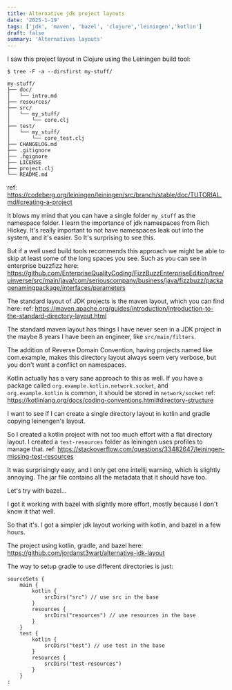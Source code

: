 ```yaml
---
title: Alternative jdk project layouts
date: '2025-1-19'
tags: ['jdk', 'maven', 'bazel', 'clojure','leiningen','kotlin']
draft: false
summary: 'Alternatives layouts'
---
```


I saw this project layout in Clojure using the Leiningen build tool:
```
$ tree -F -a --dirsfirst my-stuff/

my-stuff/
├── doc/
│   └── intro.md
├── resources/
├── src/
│   └── my_stuff/
│       └── core.clj
├── test/
│   └── my_stuff/
│       └── core_test.clj
├── CHANGELOG.md
├── .gitignore
├── .hgignore
├── LICENSE
├── project.clj
└── README.md
```
ref: https://codeberg.org/leiningen/leiningen/src/branch/stable/doc/TUTORIAL.md#creating-a-project

It blows my mind that you can have a single folder `my_stuff` as the namespace folder. I learn the importance of jdk namespaces from Rich Hickey. It's really important to not have namespaces leak out into the system, and it's easier. So It's surprising to see this.

But if a well used build tools recommends this approach we might be able to skip at least some of the long spaces you see. Such as you can see in enterprise buzzfizz here: https://github.com/EnterpriseQualityCoding/FizzBuzzEnterpriseEdition/tree/uinverse/src/main/java/com/seriouscompany/business/java/fizzbuzz/packagenamingpackage/interfaces/parameters

The standard layout of JDK projects is the maven layout, which you can find here:
ref: https://maven.apache.org/guides/introduction/introduction-to-the-standard-directory-layout.html

The standard maven layout has things I have never seen in a JDK project in the maybe 8 years I have been an engineer, like `src/main/filters`.

The addition of Reverse Domain Convention, having projects named like com.example, makes this directory layout always seem very verbose, but you don't want a conflict on namespaces.

Kotlin actually has a very sane approach to this as well. If you have a package called `org.example.kotlin.network.socket`, and `org.example.kotlin` is common, it should be stored in `network/socket`
ref: https://kotlinlang.org/docs/coding-conventions.html#directory-structure

I want to see if I can create a single directory layout in kotlin and gradle copying leinengen's layout.

So I created a kotlin project with not too much effort with a flat directory layout. I created a `test-resources` folder as leiningen uses profiles to manage that.
ref: https://stackoverflow.com/questions/33482647/leiningen-missing-test-resources

It was surprisingly easy, and I only get one intellij warning, which is slightly annoying. The jar file contains all the metadata that it should have too.

Let's try with bazel...

I got it working with bazel with slightly more effort, mostly because I don't know it that well.

So that it's. I got a simpler jdk layout working with kotlin, and bazel in a few hours.

The project using kotlin, gradle, and bazel here:
https://github.com/jordanst3wart/alternative-jdk-layout

The way to setup gradle to use different directories is just:
```
sourceSets {
    main {
        kotlin {
            srcDirs("src") // use src in the base
        }
        resources {
            srcDirs("resources") // use resources in the base
        }
    }
    test {
        kotlin {
            srcDirs("test") // use test in the base
        }
        resources {
            srcDirs("test-resources")
        }
    }
:
